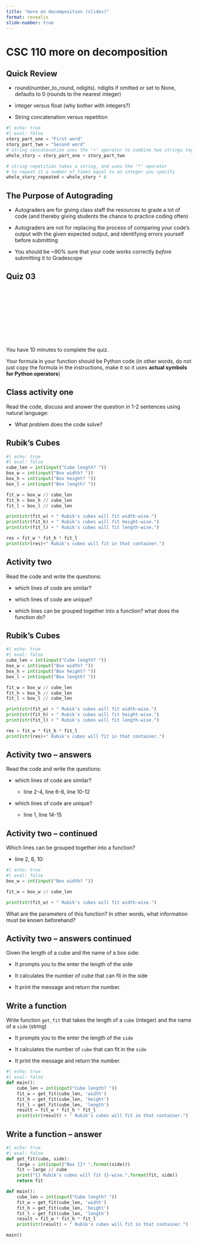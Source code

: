 ```yaml
---
title: "more on decomposition (slides)"
format: revealjs
slide-number: true
---
```


# CSC 110 more on decomposition

## Quick Review

-   round(number_to_round, ndigits). ndigits if omitted or set to None, defaults to 0 (rounds to the nearest integer)

-   integer versus float (why bother with integers?)

-   String concatenation versus repetition

```python
#| echo: true
#| eval: false
story_part_one = "First word"
story_part_two = "Second word"
# string concatenation uses the '+' operator to combine two strings together
whole_story = story_part_one + story_part_two

# string repetition takes a string, and uses the '*' operator 
# to repeat it a number of times equal to an integer you specify
whole_story_repeated = whole_story * 6
```

## The Purpose of Autograding

-   Autograders are for giving class staff the resources to grade a lot of code (and thereby giving students the chance to practice coding often)

-   Autograders are not for replacing the process of comparing your code's output with the given expected output, and identifying errors yourself before submitting

-   You should be ~90% sure that your code works correctly *before* submitting it to Gradescope

## Quiz 03

<center>
<div class="cleanslate w24tz-current-time w24tz-large" style="display: inline-block !important; visibility: hidden !important; min-width:300px !important; min-height:145px !important;"><a href="//24timezones.com/Tucson/time" style="text-decoration: none" class="clock24" id="tz24-1695057604-c1393-eyJob3VydHlwZSI6IjEyIiwic2hvd2RhdGUiOiIwIiwic2hvd3NlY29uZHMiOiIwIiwiY29udGFpbmVyX2lkIjoiY2xvY2tfYmxvY2tfY2I2NTA4ODZjNDg0OWVlIiwidHlwZSI6ImRiIiwibGFuZyI6ImVuIn0=" title="World Time :: Tucson" target="_blank" rel="nofollow"></a>current time<div id="clock_block_cb650886c4849ee"></div></div>
<script type="text/javascript" src="//w.24timezones.com/l.js" async></script>
</center>

You have 10 minutes to complete the quiz.

Your formula in your function should be Python code (in other words, do not just copy the formula in the instructions, make it so it uses **actual symbols for Python operators**)

## Class activity one

Read the code, discuss and answer the question in 1-2 sentences using natural language:

-   What problem does the code solve?


## Rubik’s Cubes

```python
#| echo: true
#| eval: false
cube_len = int(input("Cube length? "))
box_w = int(input("Box width? "))
box_h = int(input("Box height? "))
box_l = int(input("Box length? "))

fit_w = box_w // cube_len
fit_h = box_h // cube_len
fit_l = box_l // cube_len

print(str(fit_w) + " Rubik's cubes will fit width-wise.")
print(str(fit_h) + " Rubik's cubes will fit height-wise.")
print(str(fit_l) + " Rubik's cubes will fit length-wise.")

res = fit_w * fit_h * fit_l
print(str(res)+" Rubik's cubes will fit in that container.")
```

## Activity two

Read the code and write the questions:

-   which lines of code are similar?

-   which lines of code are unique?

-   which lines can be grouped together into a function? what does the function do?


## Rubik’s Cubes

```python
#| echo: true
#| eval: false
cube_len = int(input("Cube length? "))
box_w = int(input("Box width? ")) 
box_h = int(input("Box height? "))
box_l = int(input("Box length? "))

fit_w = box_w // cube_len
fit_h = box_h // cube_len
fit_l = box_l // cube_len

print(str(fit_w) + " Rubik's cubes will fit width-wise.")
print(str(fit_h) + " Rubik's cubes will fit height-wise.")
print(str(fit_l) + " Rubik's cubes will fit length-wise.")

res = fit_w * fit_h * fit_l
print(str(res)+" Rubik's cubes will fit in that container.")
```

## Activity two -- answers

Read the code and write the questions:

-   which lines of code are similar? 

    -   line 2-4, line 6-8, line 10-12

-   which lines of code are unique? 

    -   line 1, line 14-15

## Activity two -- continued

Which lines can be grouped together into a function?

- line 2, 6, 10:

```python
#| echo: true
#| eval: false
box_w = int(input("Box width? ")) 

fit_w = box_w // cube_len

print(str(fit_w) + " Rubik's cubes will fit width-wise.")
```

What are the parameters of this function? In other words, what information must be known beforehand?

## Activity two -- answers continued

Given the length of a cube and the name of a box side:

-   It prompts you to the enter the length of the side

-   It calculates the number of cube that can fit in the side

-   It print the message and return the number.


## Write a function

Write function `get_fit` that takes the length of a `cube` (integer) and the name of a `side` (string)

-   It prompts you to the enter the length of the `side`

-   It calculates the number of `cube` that can fit in the `side`

-   It print the message and return the number.

```python
#| echo: true
#| eval: false
def main():
    cube_len = int(input("Cube length? "))
    fit_w = get_fit(cube_len, 'width')
    fit_h = get_fit(cube_len, 'height')
    fit_l = get_fit(cube_len, 'length')
    result = fit_w * fit_h * fit_l
    print(str(result) + " Rubik's cubes will fit in that container.")
```

## Write a function -- answer

```python
#| echo: true
#| eval: false
def get_fit(cube, side):
    large = int(input("Box {}? ".format(side)))
    fit = large // cube
    print("{} Rubik's cubes will fit {}-wise.".format(fit, side))
    return fit

def main():
    cube_len = int(input("Cube length? "))
    fit_w = get_fit(cube_len, 'width')
    fit_h = get_fit(cube_len, 'height')
    fit_l = get_fit(cube_len, 'length')
    result = fit_w * fit_h * fit_l
    print(str(result) + " Rubik's cubes will fit in that container.")

main()
```

